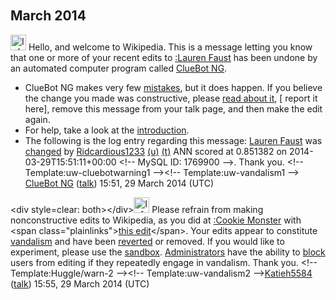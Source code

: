 <article id="42343093" title=User talk:Ridcardious1233>
	<talkpage id="42343093" title="User talk:Ridcardious1233">


== March 2014 ==
[[File:Information.svg|left|25px|alt=|link=]] Hello, and welcome to Wikipedia. This is a message letting you know that one or more of your recent edits to [[:Lauren Faust]] has been undone by an automated computer program called [[User:ClueBot NG|ClueBot NG]].
{{clear}}
* ClueBot NG makes very few [[User:ClueBot NG#Information About False Positives|mistakes]], but it does happen. If you believe the change you made was constructive, please [[User:ClueBot NG#Information About False Positives|read about it]], [{{User:ClueBot NG/Warnings/FPReport|1769900}} report it here], remove this message from your talk page, and then make the edit again.
* For help, take a look at the [[Wikipedia:Introduction|introduction]].
* The following is the log entry regarding this message: [[Lauren Faust]] was [http://en.wikipedia.org/w/index.php?title=Lauren+Faust&amp;diff=601819189&amp;oldid=600996798 changed] by [[Special:Contributions/Ridcardious1233|Ridcardious1233]] [[User:Ridcardious1233|(u)]] [[User talk:Ridcardious1233|(t)]] ANN scored at 0.851382 on 2014-03-29T15:51:11+00:00 &lt;!-- MySQL ID: 1769900 --&gt;. Thank you. &lt;!-- Template:uw-cluebotwarning1 --&gt;&lt;!-- Template:uw-vandalism1 --&gt; [[User:ClueBot NG|ClueBot NG]] ([[User talk:ClueBot NG|talk]]) 15:51, 29 March 2014 (UTC)

&lt;div style=clear: both&gt;&lt;/div&gt;[[File:Information orange.svg|25px|alt=Information icon]] Please refrain from making nonconstructive edits to Wikipedia, as you did at [[:Cookie Monster]] with &lt;span class=&quot;plainlinks&quot;&gt;[http://en.wikipedia.org/wiki/Cookie_Monster?diff=601819798 this edit]&lt;/span&gt;. Your edits appear to constitute [[Wikipedia:Vandalism|vandalism]] and have been [[Help:Reverting|reverted]] or removed. If you would like to experiment, please use the [[Wikipedia:Sandbox|sandbox]]. [[Wikipedia:Administrators|Administrators]] have the ability to [[WP:BLOCK|block]] users from editing if they repeatedly engage in vandalism. Thank you. &lt;!-- Template:Huggle/warn-2 --&gt;&lt;!-- Template:uw-vandalism2 --&gt;[[User:Katieh5584|Katieh5584]] ([[User talk:Katieh5584|talk]]) 15:55, 29 March 2014 (UTC)
	</talkpage>
</article>